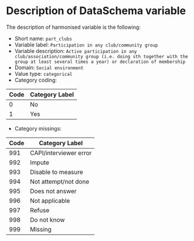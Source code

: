 # Description of DataSchema variable

The description of harmonised variable is the following:

* Short name: `part_clubs`
* Variable label: `Participation in any club/community group`
* Variable description: `Active participation in any club/association/community group (i.e. doing sth together with the group at least several times a year) or declaration of membership`
* Domain: `Social environment`
* Value type: `categorical`
* Category coding:

**Code** | **Category Label**
-------- | ------------------
0        | No
1        | Yes

* Category missings: 

**Code** | **Category Label**
----| ------------------
991 | CAPI/interviewer error
992 | Impute
993 | Disable to measure
994 | Not attempt/not done
995 | Does not answer
996 | Not applicable
997 | Refuse
998 | Do not know
999 | Missing


